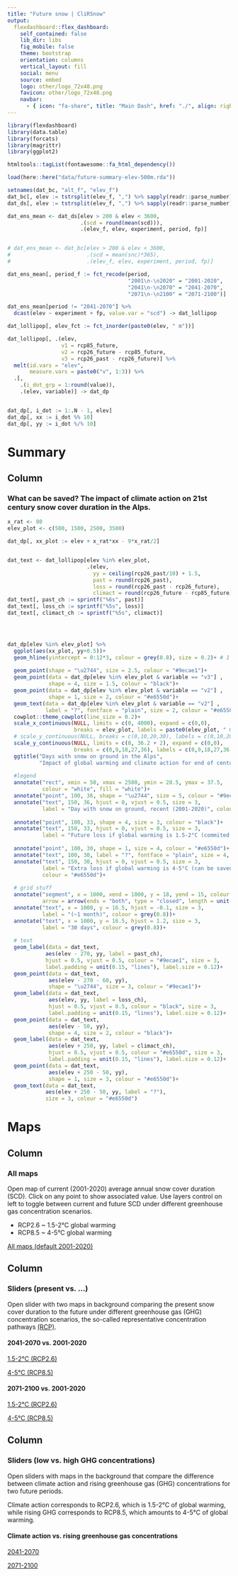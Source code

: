 ```yaml
---
title: "Future snow | CliRSnow"
output: 
  flexdashboard::flex_dashboard:
    self_contained: false
    lib_dir: libs
    fig_mobile: false
    theme: bootstrap
    orientation: columns
    vertical_layout: fill
    social: menu
    source: embed
    logo: other/logo_72x48.png
    favicon: other/logo_72x48.png
    navbar:
      - { icon: "fa-share", title: "Main Dash", href: "./", align: right }
---
```


```r
library(flexdashboard)
library(data.table)
library(forcats)
library(magrittr)
library(ggplot2)

```


```r
htmltools::tagList(fontawesome::fa_html_dependency())
```


```r
load(here::here("data/future-summary-elev-500m.rda"))

setnames(dat_bc, "alt_f", "elev_f")
dat_bc[, elev := tstrsplit(elev_f, ",") %>% sapply(readr::parse_number) %>% rowMeans]
dat_ds[, elev := tstrsplit(elev_f, ",") %>% sapply(readr::parse_number) %>% rowMeans]

dat_ens_mean <- dat_ds[elev > 200 & elev < 3600,
                       .(scd = round(mean(scd))),
                       .(elev_f, elev, experiment, period, fp)]


# dat_ens_mean <- dat_bc[elev > 200 & elev < 3600,
#                        .(scd = mean(snc)*365),
#                        .(elev_f, elev, experiment, period, fp)]

dat_ens_mean[, period_f := fct_recode(period,
                                      "2001\n-\n2020" = "2001-2020",
                                      "2041\n-\n2070" = "2041-2070",
                                      "2071\n-\n2100" = "2071-2100")]

dat_ens_mean[period != "2041-2070"] %>% 
  dcast(elev ~ experiment + fp, value.var = "scd") -> dat_lollipop

dat_lollipop[, elev_fct := fct_inorder(paste0(elev, " m"))]

dat_lollipop[, .(elev,
                 v1 = rcp85_future, 
                 v2 = rcp26_future - rcp85_future,
                 v3 = rcp26_past - rcp26_future)] %>% 
  melt(id.vars = "elev",
       measure.vars = paste0("v", 1:3)) %>% 
  .[,
    .(i_dot_grp = 1:round(value)),
    .(elev, variable)] -> dat_dp


dat_dp[, i_dot := 1:.N - 1, elev]
dat_dp[, xx := i_dot %% 10]
dat_dp[, yy := i_dot %/% 10]
```



# Summary

## Column

### What can be saved? The impact of climate action on 21st century snow cover duration in the Alps.

```r
x_rat <- 80
elev_plot <- c(500, 1500, 2500, 3500)

dat_dp[, xx_plot := elev + x_rat*xx - 9*x_rat/2]


dat_text <- dat_lollipop[elev %in% elev_plot,
                         .(elev, 
                           yy = ceiling(rcp26_past/10) + 1.5, 
                           past = round(rcp26_past),
                           loss = round(rcp26_past - rcp26_future),
                           climact = round(rcp26_future - rcp85_future))]
dat_text[, past_ch := sprintf("%6s", past)]
dat_text[, loss_ch := sprintf("%5s", loss)]
dat_text[, climact_ch := sprintf("%5s", climact)]




dat_dp[elev %in% elev_plot] %>% 
  ggplot(aes(xx_plot, yy+0.5))+
  geom_hline(yintercept = 0:12*3, colour = grey(0.8), size = 0.2)+ # 1 month
  
  geom_point(shape = "\u2744", size = 2.5, colour = "#9ecae1")+
  geom_point(data = dat_dp[elev %in% elev_plot & variable == "v3"] ,
             shape = 4, size = 1.5, colour = "black")+
  geom_point(data = dat_dp[elev %in% elev_plot & variable == "v2"] ,
             shape = 1, size = 2, colour = "#e6550d")+
  geom_text(data = dat_dp[elev %in% elev_plot & variable == "v2"] ,
            label = "?", fontface = "plain", size = 2, colour = "#e6550d")+
  cowplot::theme_cowplot(line_size = 0.2)+
  scale_x_continuous(NULL, limits = c(0, 4000), expand = c(0,0),
                     breaks = elev_plot, labels = paste0(elev_plot, " m"))+
  # scale_y_continuous(NULL, breaks = c(0,10,20,30), labels = c(0,10,20,30)*10)+
  scale_y_continuous(NULL, limits = c(0, 36.2 + 2), expand = c(0,0),
                     breaks = c(0,9,18,27,36), labels = c(0,9,18,27,36)*10)+
  ggtitle("Days with snow on ground in the Alps",
          "Impact of global warming and climate action for end of century (2071-2100) snow cover")+
  
  #legend
  annotate("rect", xmin = 50, xmax = 2500, ymin = 28.5, ymax = 37.5, 
           colour = "white", fill = "white")+
  annotate("point", 100, 36, shape = "\u2744", size = 5, colour = "#9ecae1")+
  annotate("text", 150, 36, hjust = 0, vjust = 0.5, size = 3, 
           label = "Day with snow on ground, recent (2001-2020)", colour = "#9ecae1")+
  
  annotate("point", 100, 33, shape = 4, size = 3, colour = "black")+
  annotate("text", 150, 33, hjust = 0, vjust = 0.5, size = 3, 
           label = "Future loss if global warming is 1.5-2°C (commited loss)", colour = "black")+
  
  annotate("point", 100, 30, shape = 1, size = 4, colour = "#e6550d")+
  annotate("text", 100, 30, label = "?", fontface = "plain", size = 4, colour = "#e6550d")+
  annotate("text", 150, 30, hjust = 0, vjust = 0.5, size = 3,
           label = "Extra loss if global warming is 4-5°C (can be saved with climate action)",
           colour = "#e6550d")+
  
  # grid stuff
  annotate("segment", x = 1000, xend = 1000, y = 18, yend = 15, colour = grey(0.8),
           arrow = arrow(ends = "both", type = "closed", length = unit(0.075, "in")))+
  annotate("text", x = 1000, y = 16.5, hjust = -0.1, size = 3,
           label = "(~1 month)", colour = grey(0.8))+
  annotate("text", x = 1000, y = 16.5, hjust = 1.2, size = 3,
           label = "30 days", colour = grey(0.8))+
  
  # text
  geom_label(data = dat_text, 
            aes(elev - 270, yy, label = past_ch),
            hjust = 0.5, vjust = 0.5, colour = "#9ecae1", size = 3, 
            label.padding = unit(0.15, "lines"), label.size = 0.12)+
  geom_point(data = dat_text, 
             aes(elev - 270 - 60, yy),
             shape = "\u2744", size = 3, colour = "#9ecae1")+
  geom_label(data = dat_text, 
             aes(elev, yy, label = loss_ch),
             hjust = 0.5, vjust = 0.5, colour = "black", size = 3,
             label.padding = unit(0.15, "lines"), label.size = 0.12)+
  geom_point(data = dat_text, 
             aes(elev - 50, yy),
             shape = 4, size = 2, colour = "black")+
  geom_label(data = dat_text, 
             aes(elev + 250, yy, label = climact_ch),
             hjust = 0.5, vjust = 0.5, colour = "#e6550d", size = 3,
             label.padding = unit(0.15, "lines"), label.size = 0.12)+
  geom_point(data = dat_text, 
             aes(elev + 250 - 50, yy),
             shape = 1, size = 3, colour = "#e6550d")+
  geom_text(data = dat_text, 
            aes(elev + 250 - 50, yy, label = "?"),
            size = 3, colour = "#e6550d")

```







# Maps

## Column

### All maps

Open map of current (2001-2020) average annual snow cover duration (SCD). Click on any point to show associated value. Use layers control on left to toggle between current and future SCD under different greenhouse gas concentration scenarios.


  - RCP2.6 ~ 1.5-2°C global warming
  - RCP8.5 ~ 4-5°C global warming
  

<a href="https://maps.eurac.edu/maps/722/view" class="btn btn-primary" role="button">All maps (default 2001-2020) <span class="glyphicon glyphicon-new-window" aria-hidden="true"></span></a>

  
## Column

### Sliders (present vs. ...)

Open slider with two maps in background comparing the present snow cover duration to the future under different greenhouse gas (GHG) concentration scenarios, the so-called representative concentration pathways [(RCP)](https://en.wikipedia.org/wiki/Representative_Concentration_Pathway).



#### 2041-2070 vs. 2001-2020

<a href="http://sdi.eurac.edu/slider/clirsnow_future_rcp26_2041_2070.html" class="btn btn-warning" role="button">1.5-2°C (RCP2.6) <span class="glyphicon glyphicon-new-window" aria-hidden="true"></span></a>

<a href="http://sdi.eurac.edu/slider/clirsnow_future_rcp85_2041_2070.html" class="btn btn-danger" role="button">4-5°C (RCP8.5) <span class="glyphicon glyphicon-new-window" aria-hidden="true"></span></a>


#### 2071-2100 vs. 2001-2020
  
<a href="http://sdi.eurac.edu/slider/clirsnow_future_rcp26_2071_2100.html" class="btn btn-warning" role="button">1.5-2°C (RCP2.6) <span class="glyphicon glyphicon-new-window" aria-hidden="true"></span></a>

<a href="http://sdi.eurac.edu/slider/clirsnow_future_rcp85_2071_2100.html" class="btn btn-danger" role="button">4-5°C (RCP8.5) <span class="glyphicon glyphicon-new-window" aria-hidden="true"></span></a>




## Column

### Sliders (low vs. high GHG concentrations)

Open sliders with maps in the background that compare the difference between climate action and rising greenhouse gas (GHG) concentrations for two future periods. 

Climate action corresponds to RCP2.6, which is 1.5-2°C of global warming, while rising GHG corresponds to RCP8.5, which amounts to 4-5°C of global warming.

#### Climate action vs. rising greenhouse gas concentrations

<a href="http://sdi.eurac.edu/slider/clirsnow_future_rcp26_rcp85_2041_2070.html" class="btn btn-info" role="button">2041-2070 <span class="glyphicon glyphicon-new-window" aria-hidden="true"></span></a>

<a href="http://sdi.eurac.edu/slider/clirsnow_future_rcp26_rcp85_2071_2100.html" class="btn btn-info" role="button">2071-2100 <span class="glyphicon glyphicon-new-window" aria-hidden="true"></span></a>






